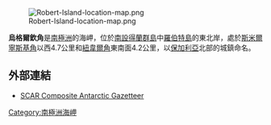 [[Image:Robert-Island-location-map.png|thumb]]

'''烏格爾欽角'''是[[南極洲|南極洲]]的海岬，位於[[南設得蘭群島|南設得蘭群島]]中[[羅伯特島|羅伯特島]]的東北岸，處於[[斯米爾寧斯基角|斯米爾寧斯基角]]以西4.7公里和[[紐韋爾角|紐韋爾角]]東南面4.2公里，以[[保加利亞|保加利亞]]北部的城鎮命名。

==外部連結==
* [https://web.archive.org/web/20080928054224/http://www3.pnra.it/SCAR_GAZE SCAR Composite Antarctic Gazetteer]

{{Antarctica-geo-stub}}
[[Category:南極洲海岬|Category:南極洲海岬]]
